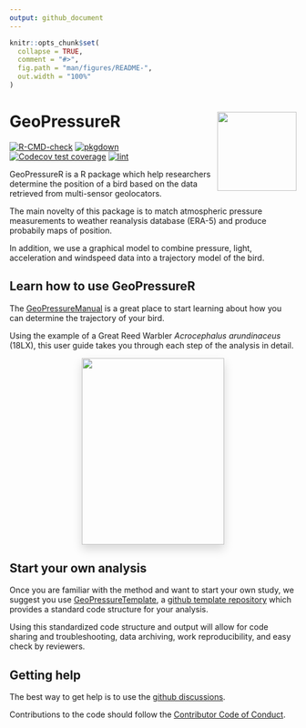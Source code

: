 ```yaml
---
output: github_document
---
```


<!-- README.md is generated from README.Rmd. Please edit that file -->

```r
knitr::opts_chunk$set(
  collapse = TRUE,
  comment = "#>",
  fig.path = "man/figures/README-",
  out.width = "100%"
)
```

# GeoPressureR <img src="man/figures/logo.png" align="right" height="139"/>

<!-- badges: start -->

[![R-CMD-check](https://github.com/Rafnuss/GeoPressureR/workflows/R-CMD-check/badge.svg)](https://github.com/Rafnuss/GeoPressureR/actions) [![pkgdown](https://github.com/Rafnuss/GeoPressureR/actions/workflows/pkgdown.yaml/badge.svg)](https://github.com/Rafnuss/GeoPressureR/actions/workflows/pkgdown.yaml) [![Codecov test coverage](https://codecov.io/gh/Rafnuss/GeoPressureR/branch/master/graph/badge.svg)](https://app.codecov.io/gh/Rafnuss/GeoPressureR?branch=master) [![lint](https://github.com/Rafnuss/GeoPressureR/actions/workflows/lint.yaml/badge.svg)](https://github.com/Rafnuss/GeoPressureR/actions/workflows/lint.yaml)
<!-- badges: end -->

GeoPressureR is a R package which help researchers determine the position of a bird based on the data retrieved from multi-sensor geolocators. 

The main novelty of this package is to match atmospheric pressure measurements to weather reanalysis database (ERA-5) and produce probabily maps of position.

In addition, we use a graphical model to combine pressure, light, acceleration and windspeed data into a trajectory model of the bird. 

## Learn how to use GeoPressureR

The [GeoPressureManual](https://raphaelnussbaumer.com/GeoPressureManual) is a great place to start learning about how you can determine the trajectory of your bird. 

Using the example of a Great Reed Warbler *Acrocephalus arundinaceus* (18LX), this user guide takes you through each step of the analysis in detail.

<p align="center">
<a href="https://raphaelnussbaumer.com/GeoPressureManual"><img src="https://github.com/Rafnuss/GeoPressureManual/raw/main/assets/cover.png" style="margin: 0 1rem 0 1rem;box-shadow: 0 .5rem 1rem rgba(0,0,0,.15);" align="center" width="250" height="328"></a></p>


## Start your own analysis

Once you are familiar with the method and want to start your own study, we suggest you use  [GeoPressureTemplate](https://github.com/Rafnuss/GeoPressureTemplate), a [github template repository](https://docs.github.com/en/repositories/creating-and-managing-repositories/creating-a-template-repository) which provides a standard code structure for your analysis. 

Using this standardized code structure and output will allow for code sharing and troubleshooting, data archiving, work reproducibility, and easy check by reviewers.

## Getting help

The best way to get help is to use the [github discussions](https://github.com/Rafnuss/GeoPressureR/discussions). 

Contributions to the code should follow the [Contributor Code of Conduct](https://raphaelnussbaumer.com/GeoPressureR/CONTRIBUTING.html).
